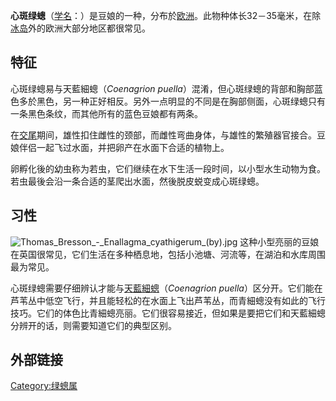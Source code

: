 {{Unreferenced|date=2008年8月}}
{{Speciesbox
| name = 心斑绿蟌
| image = Enallagma cyathigerum 1(loz).jpg
| image_width = 250px
| image_caption = 正在交配的心斑绿蟌
| genus = Enallagma
| species = cyathigerum
| authority = ([[Toussaint_de_Charpentier|Charpentier]], 1840)
}}

'''心斑绿蟌'''（[[学名|学名]]：''{{lang|la|Enallagma cyathigerum}}''）是豆娘的一种，分布於[[欧洲|欧洲]]。此物种体长32－35毫米，在除[[冰岛|冰岛]]外的欧洲大部分地区都很常见。

==特征==
心斑绿蟌易与天藍細蟌（''Coenagrion puella''）混淆，但心斑绿蟌的背部和胸部蓝色多於黑色，另一种正好相反。另外一点明显的不同是在胸部侧面，心斑绿蟌只有一条黑色条纹，而其他所有的蓝色豆娘都有两条。

在[[交尾|交尾]]期间，雄性扣住雌性的颈部，而雌性弯曲身体，与雄性的繁殖器官接合。豆娘伴侣一起飞过水面，并把卵产在水面下合适的植物上。

卵孵化後的幼虫称为若虫，它们继续在水下生活一段时间，以小型水生动物为食。若虫最後会沿一条合适的茎爬出水面，然後脱皮蜕变成心斑绿蟌。

==习性==
[[File:Thomas_Bresson_-_Enallagma_cyathigerum_(by).jpg|thumb]]
这种小型亮丽的豆娘在英国很常见，它们生活在多种栖息地，包括小池塘、河流等，在湖泊和水库周围最为常见。

心斑绿蟌需要仔细辨认才能与[[天藍細蟌|天藍細蟌]]（''Coenagrion puella''）区分开。它们能在芦苇丛中低空飞行，并且能轻松的在水面上飞出芦苇丛，而青細蟌没有如此的飞行技巧。它们的体色比青細蟌亮丽。它们很容易接近，但如果是要把它们和天藍細蟌分辨开的话，则需要知道它们的典型区别。

== 外部链接 ==
{{Commons|Enallagma cyathigerum}}
{{Wikispecies|Enallagma cyathigerum}}
{{Taxonbar|from=Q608908}}

[[Category:绿蟌属|Category:绿蟌属]]